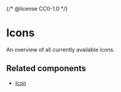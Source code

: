 {/* @license CC0-1.0 */}


<Meta title="Brand/Assets/Icons" />

# Icons

An overview of all currently available icons.

<IconGallery />

## Related components

- [Icon](/docs/components-media-icon--docs)
